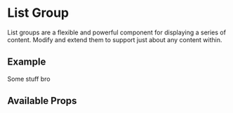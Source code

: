 

<Meta title="Components/List Group/Intro" component={ListGroupWET} />

# List Group

List groups are a flexible and powerful component for displaying a series of content.
Modify and extend them to support just about any content within.

## Example

<Canvas>
  <ListGroupWET>
    <ListGroupItemWET> Some stuff bro </ListGroupItemWET>
  </ListGroupWET>
</Canvas>

## Available Props

<ArgsTable />

